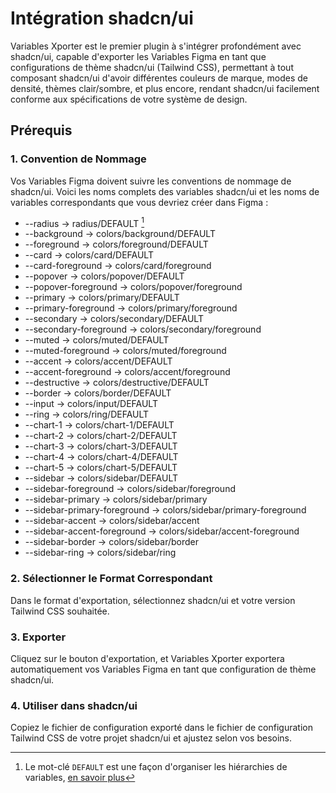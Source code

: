 # Intégration shadcn/ui

Variables Xporter est le premier plugin à s'intégrer profondément avec shadcn/ui, capable d'exporter les Variables Figma en tant que configurations de thème shadcn/ui (Tailwind CSS), permettant à tout composant shadcn/ui d'avoir différentes couleurs de marque, modes de densité, thèmes clair/sombre, et plus encore, rendant shadcn/ui facilement conforme aux spécifications de votre système de design.

## Prérequis
### 1. Convention de Nommage
Vos Variables Figma doivent suivre les conventions de nommage de shadcn/ui. Voici les noms complets des variables shadcn/ui et les noms de variables correspondants que vous devriez créer dans Figma :

  - --radius -> radius/DEFAULT [^1]
  - --background -> colors/background/DEFAULT
  - --foreground -> colors/foreground/DEFAULT
  - --card -> colors/card/DEFAULT
  - --card-foreground -> colors/card/foreground
  - --popover -> colors/popover/DEFAULT
  - --popover-foreground -> colors/popover/foreground
  - --primary -> colors/primary/DEFAULT
  - --primary-foreground -> colors/primary/foreground
  - --secondary -> colors/secondary/DEFAULT
  - --secondary-foreground -> colors/secondary/foreground
  - --muted -> colors/muted/DEFAULT
  - --muted-foreground -> colors/muted/foreground
  - --accent -> colors/accent/DEFAULT
  - --accent-foreground -> colors/accent/foreground
  - --destructive -> colors/destructive/DEFAULT
  - --border -> colors/border/DEFAULT
  - --input -> colors/input/DEFAULT
  - --ring -> colors/ring/DEFAULT
  - --chart-1 -> colors/chart-1/DEFAULT
  - --chart-2 -> colors/chart-2/DEFAULT
  - --chart-3 -> colors/chart-3/DEFAULT
  - --chart-4 -> colors/chart-4/DEFAULT
  - --chart-5 -> colors/chart-5/DEFAULT
  - --sidebar -> colors/sidebar/DEFAULT
  - --sidebar-foreground -> colors/sidebar/foreground
  - --sidebar-primary -> colors/sidebar/primary
  - --sidebar-primary-foreground -> colors/sidebar/primary-foreground
  - --sidebar-accent -> colors/sidebar/accent
  - --sidebar-accent-foreground -> colors/sidebar/accent-foreground
  - --sidebar-border -> colors/sidebar/border
  - --sidebar-ring -> colors/sidebar/ring

### 2. Sélectionner le Format Correspondant
Dans le format d'exportation, sélectionnez shadcn/ui et votre version Tailwind CSS souhaitée.

### 3. Exporter
Cliquez sur le bouton d'exportation, et Variables Xporter exportera automatiquement vos Variables Figma en tant que configuration de thème shadcn/ui.

### 4. Utiliser dans shadcn/ui
Copiez le fichier de configuration exporté dans le fichier de configuration Tailwind CSS de votre projet shadcn/ui et ajustez selon vos besoins.


[^1]: Le mot-clé `DEFAULT` est une façon d'organiser les hiérarchies de variables, [en savoir plus](/docs/organizing-your-variables/principles#use-default-value) 